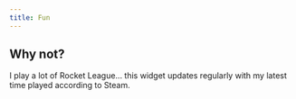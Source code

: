 ```yaml
---
title: Fun
---
```


## Why not?

I play a lot of Rocket League... this widget updates regularly with my latest time played according
to Steam.

<RocketLeague />
